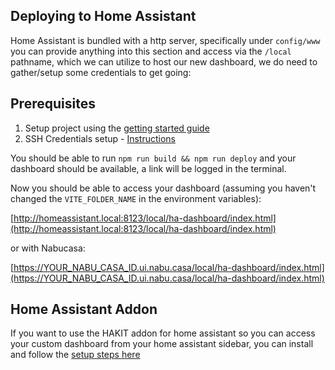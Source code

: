 
<Meta title="INTRODUCTION/Deploying" />

## Deploying to Home Assistant

Home Assistant is bundled with a http server, specifically under `config/www` you can provide anything into this section and access via the `/local` pathname, which we can utilize to host our new dashboard, we do need to gather/setup some credentials to get going:

## Prerequisites

1. Setup project using the [getting started guide](/docs/introduction-getting-started--docs)
2. SSH Credentials setup - [Instructions](/docs/introduction-deploying-ssh-credentials--docs)

You should be able to run `npm run build && npm run deploy` and your dashboard should be available, a link will be logged in the terminal.

Now you should be able to access your dashboard (assuming you haven't changed the `VITE_FOLDER_NAME` in the environment variables):

[http://homeassistant.local:8123/local/ha-dashboard/index.html](http://homeassistant.local:8123/local/ha-dashboard/index.html)

or with Nabucasa:

[https://YOUR_NABU_CASA_ID.ui.nabu.casa/local/ha-dashboard/index.html](https://YOUR_NABU_CASA_ID.ui.nabu.casa/local/ha-dashboard/index.html)

## Home Assistant Addon

If you want to use the HAKIT addon for home assistant so you can access your custom dashboard from your home assistant sidebar, you can install and follow the [setup steps here](https://github.com/shannonhochkins/ha-component-kit/blob/master/ADDON.md)
